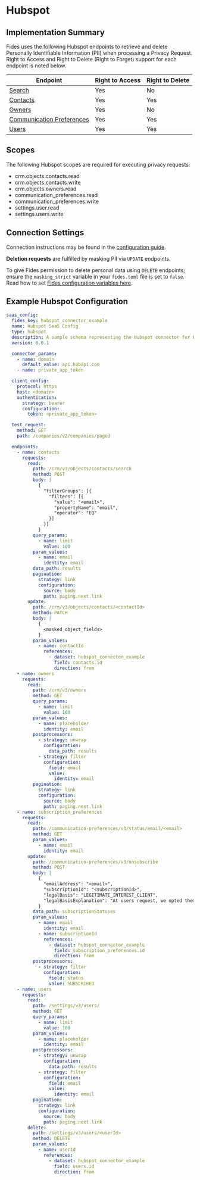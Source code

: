 
# Hubspot

## Implementation Summary

Fides uses the following Hubspot endpoints to retrieve and delete Personally Identifiable Information (PII) when processing a Privacy Request. Right to Access and Right to Delete (Right to Forget) support for each endpoint is noted below.

|Endpoint | Right to Access | Right to Delete |
|----|----|----|
|[Search](https://developers.hubspot.com/docs/api/crm/search) | Yes | No |
|[Contacts](https://developers.hubspot.com/docs/api/crm/contacts) | Yes | Yes |
|[Owners](https://developers.hubspot.com/docs/api/crm/owners) | Yes | No |
|[Communication Preferences](https://developers.hubspot.com/docs/api/marketing-api/subscriptions-preferences#endpoint?spec=POST-/communication-preferences/v3/unsubscribe) | Yes | Yes |
|[Users](https://developers.hubspot.com/docs/api/settings/user-provisioning) | Yes | Yes |

## Scopes

The following Hubspot scopes are required for executing privacy requests:

* crm.objects.contacts.read
* crm.objects.contacts.write
* crm.objects.owners.read
* communication_preferences.read
* communication_preferences.write
* settings.user.read
* settings.users.write

## Connection Settings


Connection instructions may be found in the [configuration guide](/docs/connectors/saas-config).

**Deletion requests** are fulfilled by masking PII via `UPDATE` endpoints.

To give Fides permission to delete personal data using `DELETE` endpoints, ensure the `masking_strict` variable in your `fides.toml` file is set to `false`. Read how to set [Fides configuration variables here](/dev-docs/configuration/configuration#configuration-variable-reference).

## Example Hubspot Configuration

```yaml
saas_config:
  fides_key: hubspot_connector_example
  name: Hubspot SaaS Config
  type: hubspot
  description: A sample schema representing the Hubspot connector for Fides
  version: 0.0.1

  connector_params:
    - name: domain
      default_value: api.hubapi.com
    - name: private_app_token

  client_config:
    protocol: https
    host: <domain>
    authentication:
      strategy: bearer
      configuration:
        token: <private_app_token>

  test_request:
    method: GET
    path: /companies/v2/companies/paged

  endpoints:
    - name: contacts
      requests:
        read:
          path: /crm/v3/objects/contacts/search
          method: POST
          body: |
            {
              "filterGroups": [{
                "filters": [{
                  "value": "<email>",
                  "propertyName": "email",
                  "operator": "EQ"
                }]
              }]
            }
          query_params:
            - name: limit
              value: 100
          param_values:
            - name: email
              identity: email
          data_path: results
          pagination:
            strategy: link
            configuration:
              source: body
              path: paging.next.link
        update:
          path: /crm/v3/objects/contacts/<contactId>
          method: PATCH
          body: |
            {
              <masked_object_fields>
            }
          param_values:
            - name: contactId
              references:
                - dataset: hubspot_connector_example
                  field: contacts.id
                  direction: from
    - name: owners
      requests:
        read:
          path: /crm/v3/owners
          method: GET
          query_params:
            - name: limit
              value: 100
          param_values:
            - name: placeholder
              identity: email
          postprocessors:
            - strategy: unwrap
              configuration:
                data_path: results
            - strategy: filter
              configuration:
                field: email
                value:
                  identity: email
          pagination:
            strategy: link
            configuration:
              source: body
              path: paging.next.link
    - name: subscription_preferences
      requests:
        read:
          path: /communication-preferences/v3/status/email/<email>
          method: GET
          param_values:
            - name: email
              identity: email
        update:
          path: /communication-preferences/v3/unsubscribe
          method: POST
          body: |
            {
              "emailAddress": "<email>",
              "subscriptionId": "<subscriptionId>",
              "legalBasis": "LEGITIMATE_INTEREST_CLIENT",
              "legalBasisExplanation": "At users request, we opted them out"
            }
          data_path: subscriptionStatuses
          param_values:
            - name: email
              identity: email
            - name: subscriptionId
              references:
                - dataset: hubspot_connector_example
                  field: subscription_preferences.id
                  direction: from
          postprocessors:
            - strategy: filter
              configuration:
                field: status
                value: SUBSCRIBED
    - name: users
      requests:
        read:
          path: /settings/v3/users/
          method: GET
          query_params:
            - name: limit
              value: 100
          param_values:
            - name: placeholder
              identity: email
          postprocessors:
            - strategy: unwrap
              configuration:
                data_path: results
            - strategy: filter
              configuration:
                field: email
                value:
                  identity: email
          pagination:
            strategy: link
            configuration:
              source: body
              path: paging.next.link
        delete:
          path: /settings/v3/users/<userId>
          method: DELETE
          param_values:
            - name: userId
              references:
                - dataset: hubspot_connector_example
                  field: users.id
                  direction: from

```
